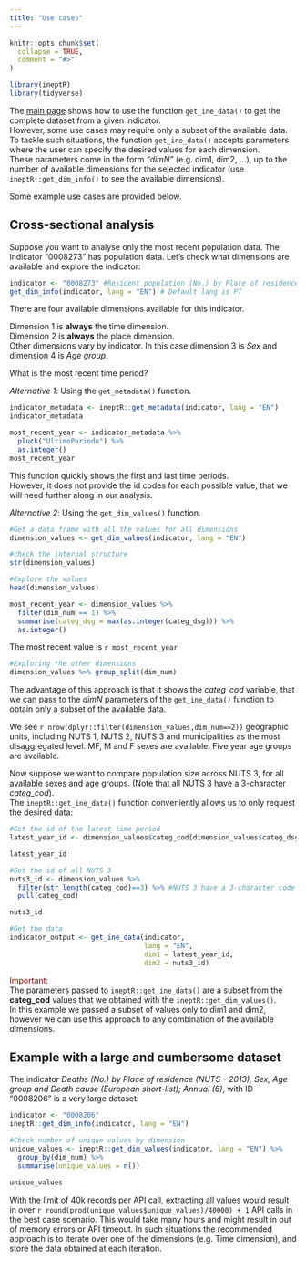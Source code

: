 ```yaml
---
title: "Use cases"
---
```


```r
knitr::opts_chunk$set(
  collapse = TRUE,
  comment = "#>"
)

```

```r
library(ineptR)
library(tidyverse)
```

The [main page](https://c-matos.github.io/ineptR) shows how to use the function `get_ine_data()` to get the complete dataset from a given indicator.  
However, some use cases may require only a subset of the available data. 
To tackle such situations, the function `get_ine_data()` accepts parameters where the user can specify the desired values for each dimension.  
These parameters come in the form *"dimN"* (e.g. dim1, dim2, ...), up to the number of available dimensions for the selected indicator (use `ineptR::get_dim_info()` to see the available dimensions).

Some example use cases are provided below.

## Cross-sectional analysis

Suppose you want to analyse only the most recent population data. The indicator "0008273" has population data. Let's check what dimensions are available and explore the indicator:

```r
indicator <- "0008273" #Resident population (No.) by Place of residence (NUTS - 2013), Sex and Age group; Annual
get_dim_info(indicator, lang = "EN") # Default lang is PT
```
There are four available dimensions available for this indicator.  

Dimension 1 is **always** the time dimension.  
Dimension 2 is **always** the place dimension.  
Other dimensions vary by indicator. In this case dimension 3 is *Sex* and dimension 4 is *Age group*.

What is the most recent time period?

*Alternative 1*: Using the `get_metadata()` function.  
```r
indicator_metadata <- ineptR::get_metadata(indicator, lang = "EN")
indicator_metadata

most_recent_year <- indicator_metadata %>% 
  pluck("UltimoPeriodo") %>% 
  as.integer()
most_recent_year
```

This function quickly shows the first and last time periods.  
However, it does not provide the id codes for each possible value, that we will need further along in our analysis.

*Alternative 2*: Using the `get_dim_values()` function.  
```r
#Get a data frame with all the values for all dimensions
dimension_values <- get_dim_values(indicator, lang = "EN")

#check the internal structure
str(dimension_values)

#Explore the values
head(dimension_values)

most_recent_year <- dimension_values %>%
  filter(dim_num == 1) %>%
  summarise(categ_dsg = max(as.integer(categ_dsg))) %>%
  as.integer()
```
The most recent value is `r most_recent_year`


```r

#Exploring the other dimensions
dimension_values %>% group_split(dim_num)
```

The advantage of this approach is that it shows the *categ_cod* variable, that we can pass to the *dimN* parameters of the `get_ine_data()` function to obtain only a subset of the available data.  


We see `r nrow(dplyr::filter(dimension_values,dim_num==2))` geographic units, including NUTS 1, NUTS 2, NUTS 3 and municipalities as the most disaggregated level. MF, M and F sexes are available. Five year age groups are available.

Now suppose we want to compare population size across NUTS 3, for all available sexes and age groups. (Note that all NUTS 3 have a 3-character *categ_cod*).  
The `ineptR::get_ine_data()` function conveniently allows us to only request the desired data:
```r

#Get the id of the latest time period
latest_year_id <- dimension_values$categ_cod[dimension_values$categ_dsg == most_recent_year]

latest_year_id

#Get the id of all NUTS 3
nuts3_id <- dimension_values %>% 
  filter(str_length(categ_cod)==3) %>% #NUTS 3 have a 3-character code
  pull(categ_cod)

nuts3_id

#Get the data
indicator_output <- get_ine_data(indicator, 
                                 lang = "EN", 
                                 dim1 = latest_year_id, 
                                 dim2 = nuts3_id)

```

<span style="color: darkred;">Important:</span>  
The parameters passed to `ineptR::get_ine_data()` are a subset from the **categ_cod** values that we obtained with the `ineptR::get_dim_values()`.  
In this example we passed a subset of values only to dim1 and dim2, however we can use this approach to any combination of the available dimensions.

## Example with a large and cumbersome dataset

The indicator *Deaths (No.) by Place of residence (NUTS - 2013), Sex, Age group and Death cause (European short-list); Annual (6)*, with ID "0008206" is a very large dataset:
```r
indicator <- "0008206"
ineptR::get_dim_info(indicator, lang = "EN")

#Check number of unique values by dimension
unique_values <- ineptR::get_dim_values(indicator, lang = "EN") %>% 
  group_by(dim_num) %>% 
  summarise(unique_values = n())

unique_values

```
With the limit of 40k records per API call, extracting all values would result in over `r round(prod(unique_values$unique_values)/40000) + 1` API calls in the best case scenario. This would take many hours and might result in out of memory errors or API timeout. In such situations the recommended approach is to iterate over one of the dimensions (e.g. Time dimension), and store the data obtained at each iteration.




